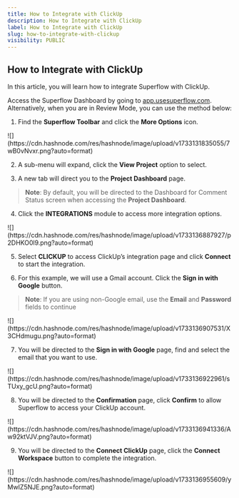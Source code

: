 ```yaml
---
title: How to Integrate with ClickUp
description: How to Integrate with ClickUp
label: How to Integrate with ClickUp
slug: how-to-integrate-with-clickup
visibility: PUBLIC
---
```

## How to Integrate with ClickUp

In this article, you will learn how to integrate Superflow with ClickUp.

Access the Superflow Dashboard by going to [app.usesuperflow.com](app.usesuperflow.com). Alternatively, when you are in Review Mode, you can use the method below:

1. Find the **Superflow Toolbar** and click the **More Options** icon.

<Frame>
![](https://cdn.hashnode.com/res/hashnode/image/upload/v1733131835055/7wB0vNvxr.png?auto=format)
</Frame>

2. A sub-menu will expand, click the **View Project** option to select.

3. A new tab will direct you to the **Project Dashboard** page.

> **Note**: By default, you will be directed to the Dashboard for Comment Status screen when accessing the **Project Dashboard**.

4. Click the **INTEGRATIONS** module to access more integration options.

<Frame>
![](https://cdn.hashnode.com/res/hashnode/image/upload/v1733136887927/p2DHKO0l9.png?auto=format)
</Frame>

5. Select **CLICKUP** to access ClickUp’s integration page and click **Connect** to start the integration.

6. For this example, we will use a Gmail account. Click the **Sign in with Google** button.

> **Note**: If you are using non-Google email, use the **Email** and **Password** fields to continue

<Frame>
![](https://cdn.hashnode.com/res/hashnode/image/upload/v1733136907531/X3CHdmugu.png?auto=format)
</Frame>

7. You will be directed to the **Sign in with Google** page, find and select the email that you want to use.

<Frame>
![](https://cdn.hashnode.com/res/hashnode/image/upload/v1733136922961/sTUxy_gcU.png?auto=format)
</Frame>

8. You will be directed to the **Confirmation** page, click **Confirm** to allow Superflow to access your ClickUp account.

<Frame>
![](https://cdn.hashnode.com/res/hashnode/image/upload/v1733136941336/Aw92ktVJV.png?auto=format)
</Frame>

9. You will be directed to the **Connect ClickUp** page, click the **Connect Workspace** button to complete the integration.

<Frame>
![](https://cdn.hashnode.com/res/hashnode/image/upload/v1733136955609/yMwIZ5NJE.png?auto=format)
</Frame>



